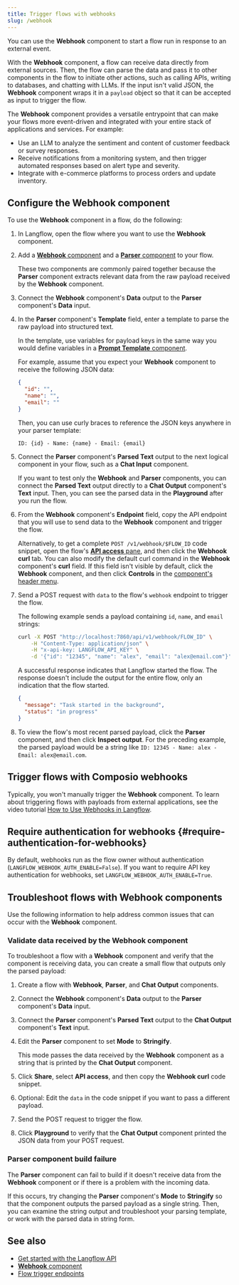 ```yaml
---
title: Trigger flows with webhooks
slug: /webhook
---
```



You can use the **Webhook** component to start a flow run in response to an external event.

With the **Webhook** component, a flow can receive data directly from external sources. Then, the flow can parse the data and pass it to other components in the flow to initiate other actions, such as calling APIs, writing to databases, and chatting with LLMs.
If the input isn't valid JSON, the **Webhook** component wraps it in a `payload` object so that it can be accepted as input to trigger the flow.

The **Webhook** component provides a versatile entrypoint that can make your flows more event-driven and integrated with your entire stack of applications and services.
For example:

* Use an LLM to analyze the sentiment and content of customer feedback or survey responses.
* Receive notifications from a monitoring system, and then trigger automated responses based on alert type and severity.
* Integrate with e-commerce platforms to process orders and update inventory.

## Configure the Webhook component

To use the **Webhook** component in a flow, do the following:

1. In Langflow, open the flow where you want to use the **Webhook** component.

2. Add a [**Webhook** component](/components-data#webhook) and a [**Parser** component](/components-processing#parser) to your flow.

    These two components are commonly paired together because the **Parser** component extracts relevant data from the raw payload received by the **Webhook** component.

3. Connect the **Webhook** component's **Data** output to the **Parser** component's **Data** input.

4. In the **Parser** component's **Template** field, enter a template to parse the raw payload into structured text.

    In the template, use variables for payload keys in the same way you would define variables in a [**Prompt Template** component](/components-prompts).

    For example, assume that you expect your **Webhook** component to receive the following JSON data:

    ```json
    {
      "id": "",
      "name": "",
      "email": ""
    }
    ```

    Then, you can use curly braces to reference the JSON keys anywhere in your parser template:

    ```text
    ID: {id} - Name: {name} - Email: {email}
    ```

5. Connect the **Parser** component's **Parsed Text** output to the next logical component in your flow, such as a **Chat Input** component.

    If you want to test only the **Webhook** and **Parser** components, you can connect the **Parsed Text** output directly to a **Chat Output** component's **Text** input. Then, you can see the parsed data in the **Playground** after you run the flow.

6. From the **Webhook** component's **Endpoint** field, copy the API endpoint that you will use to send data to the **Webhook** component and trigger the flow.

    Alternatively, to get a complete `POST /v1/webhook/$FLOW_ID` code snippet, open the flow's [**API access** pane](/concepts-publish#api-access), and then click the **Webhook curl** tab.
    You can also modify the default curl command in the **Webhook** component's **curl** field.
    If this field isn't visible by default, click the **Webhook** component, and then click <Icon name="SlidersHorizontal" aria-hidden="true"/> **Controls** in the [component's header menu](/concepts-components#component-menus).

7. Send a POST request with `data` to the flow's `webhook` endpoint to trigger the flow.

    The following example sends a payload containing `id`, `name`, and `email` strings:

    ```bash
    curl -X POST "http://localhost:7860/api/v1/webhook/FLOW_ID" \
        -H "Content-Type: application/json" \
        -H "x-api-key: LANGFLOW_API_KEY" \
        -d '{"id": "12345", "name": "alex", "email": "alex@email.com"}'
    ```

    A successful response indicates that Langflow started the flow.
    The response doesn't include the output for the entire flow, only an indication that the flow started.

    ```json
    {
      "message": "Task started in the background",
      "status": "in progress"
    }
    ```

8. To view the flow's most recent parsed payload, click the **Parser** component, and then click <Icon name="TextSearch" aria-hidden="true"/> **Inspect output**.
For the preceding example, the parsed payload would be a string like `ID: 12345 - Name: alex - Email: alex@email.com`.

## Trigger flows with Composio webhooks

Typically, you won't manually trigger the **Webhook** component.
To learn about triggering flows with payloads from external applications, see the video tutorial [How to Use Webhooks in Langflow](https://www.youtube.com/watch?v=IC1CAtzFRE0).

## Require authentication for webhooks {#require-authentication-for-webhooks}

By default, webhooks run as the flow owner without authentication (`LANGFLOW_WEBHOOK_AUTH_ENABLE=False`).
If you want to require API key authentication for webhooks, set `LANGFLOW_WEBHOOK_AUTH_ENABLE=True`.

## Troubleshoot flows with Webhook components

Use the following information to help address common issues that can occur with the **Webhook** component.

### Validate data received by the Webhook component

To troubleshoot a flow with a **Webhook** component and verify that the component is receiving data, you can create a small flow that outputs only the parsed payload:

1. Create a flow with **Webhook**, **Parser**, and **Chat Output** components.
2. Connect the **Webhook** component's **Data** output to the **Parser** component's **Data** input.
3. Connect the **Parser** component's **Parsed Text** output to the **Chat Output** component's **Text** input.
4. Edit the **Parser** component to set **Mode** to **Stringify**.

    This mode passes the data received by the **Webhook** component as a string that is printed by the **Chat Output** component.

5. Click **Share**, select **API access**, and then copy the **Webhook curl** code snippet.
6. Optional: Edit the `data` in the code snippet if you want to pass a different payload.
7. Send the POST request to trigger the flow.
8. Click **Playground** to verify that the **Chat Output** component printed the JSON data from your POST request.

### Parser component build failure

The **Parser** component can fail to build if it doesn't receive data from the **Webhook** component or if there is a problem with the incoming data.

If this occurs, try changing the **Parser** component's **Mode** to **Stringify** so that the component outputs the parsed payload as a single string.
Then, you can examine the string output and troubleshoot your parsing template, or work with the parsed data in string form.

## See also

- [Get started with the Langflow API](/api-reference-api-examples)
- [**Webhook** component](/components-data#webhook)
- [Flow trigger endpoints](/api-flows-run)